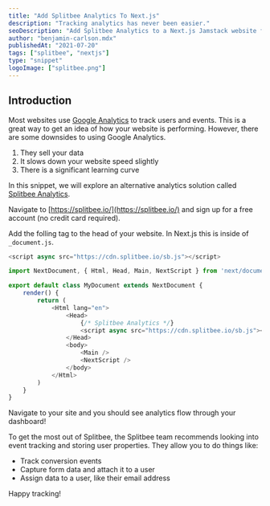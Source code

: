 ```yaml
---
title: "Add Splitbee Analytics To Next.js"
description: "Tracking analytics has never been easier."
seoDescription: "Add Splitbee Analytics to a Next.js Jamstack website for free. Track analytics, users, funnels, automate tasks, run experiments like a/b testing and more with Splitbee Analytics."
author: "benjamin-carlson.mdx"
publishedAt: "2021-07-20"
tags: ["splitbee", "nextjs"]
type: "snippet"
logoImage: ["splitbee.png"]
---
```


<EmbeddedVideo src="https://www.youtube.com/embed/WcckDQ716_o" alt="Watch Advanced Chakra UI on YouTube." maxW={800} />

## Introduction

Most websites use [Google Analytics](https://analytics.google.com/analytics/web/) to track users and events. This is a great way to get an idea of how your website is performing. However, there are some downsides to using Google Analytics.

1. They sell your data
2. It slows down your website speed slightly
3. There is a significant learning curve

In this snippet, we will explore an alternative analytics solution called [Splitbee Analytics](https://www.splitbee.com/).

<Step number="1" title="Register" />

Navigate to [https://splitbee.io/](https://splitbee.io/) and sign up for a free account (no credit card required).

<Step number="2" title="Add The Tracking Tag" />

Add the folling tag to the head of your website. In Next.js this is inside of `_document.js`.

```javascript
<script async src="https://cdn.splitbee.io/sb.js"></script>
```

```javascript:_document.js
import NextDocument, { Html, Head, Main, NextScript } from 'next/document'

export default class MyDocument extends NextDocument {
    render() {
        return (
            <Html lang="en">
                <Head>
                    {/* Splitbee Analytics */}
                    <script async src="https://cdn.splitbee.io/sb.js"></script>
                </Head>
                <body>
                    <Main />
                    <NextScript />
                </body>
            </Html>
        )
    }
}
```

<Step number="3" title="Go To Your Site" />

Navigate to your site and you should see analytics flow through your dashboard!

<Step number="4" title="Advanced Usage" />

To get the most out of Splitbee, the Splitbee team recommends looking into event tracking and storing user properties. They allow you to do things like:

- Track conversion events
- Capture form data and attach it to a user
- Assign data to a user, like their email address

Happy tracking!
